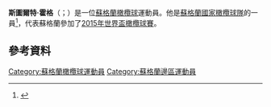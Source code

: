 '''斯圖爾特·霍格'''（{{lang-en|Stuart Hogg}}；{{bd|1992年|6月24日}}）是一位[[蘇格蘭|蘇格蘭]][[橄欖球|橄欖球]]運動員。他是[[蘇格蘭國家橄欖球隊|蘇格蘭國家橄欖球隊]]的一員<ref name="bbc17128126">{{cite news|url=http://www.bbc.co.uk/sport/0/rugby-union/17128126|title=Six Nations: Stuart Hogg to start for Scotland against France|work=[[BBC_Sport|BBC Sport]]|date=22 February 2012|accessdate=23 February 2012|archive-date=2012-03-01|archive-url=https://web.archive.org/web/20120301122316/http://www.bbc.co.uk/sport/0/rugby-union/17128126|dead-url=no}}</ref>，代表蘇格蘭參加了[[2015年世界盃橄欖球賽|2015年世界盃橄欖球賽]]。

==參考資料==
{{Reflist}}

{{DEFAULTSORT:Hogg, Stuart}}
[[Category:蘇格蘭橄欖球運動員|Category:蘇格蘭橄欖球運動員]]
[[Category:蘇格蘭邊區運動員|Category:蘇格蘭邊區運動員]]